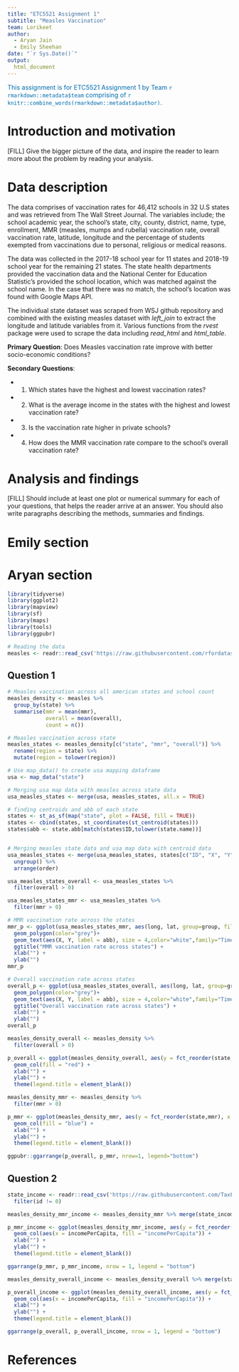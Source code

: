 ```yaml
---
title: "ETC5521 Assignment 1"
subtitle: "Measles Vaccination"
team: Lorikeet
author:
  - Aryan Jain
  - Emily Sheehan
date: "`r Sys.Date()`"
output: 
  html_document
---
```


[This assignment is for ETC5521 Assignment 1 by Team `r rmarkdown::metadata$team` comprising of `r knitr::combine_words(rmarkdown::metadata$author)`.]{style="color:#006DAE;"}


# Introduction and motivation

[FILL] Give the bigger picture of the data, and inspire the reader to learn more about the problem by reading your analysis. 

# Data description

The data comprises of vaccination rates for 46,412 schools in 32 U.S states and was retrieved from The Wall Street Journal. The variables include; the school academic year, the school's state, city, county, district, name, type, enrollment, MMR (measles, mumps and rubella) vaccination rate, overall vaccination rate, latitude, longitude and the percentage of students exempted from vaccinations due to personal, religious or medical reasons. 

The data was collected in the 2017-18 school year for 11 states and 2018-19 school year for the remaining 21 states. The state health departments provided the vaccination data and the National Center for Education Statistic's provided the school location, which was matched against the school name. In the case that there was no match, the school's location was found with Google Maps API. 

The individual state dataset was scraped from WSJ github repository and combined with the existing measles dataset with *left_join* to extract the longitude and latitude variables from it. Various functions from the *rvest* package were used to scrape the data including *read_html* and *html_table*.

**Primary Question**: Does Measles vaccination rate improve with better socio-economic conditions?

**Secondary Questions**:

- 1. Which states have the highest and lowest vaccination rates?
- 2. What is the average income in the states with the highest and lowest vaccination rate?
- 3. Is the vaccination rate higher in private schools?
- 4. How does the MMR vaccination rate compare to the school's overall vaccination rate?


# Analysis and findings

[FILL] Should include at least one plot or numerical summary for each of your questions, that helps the reader arrive at an answer. You should also write paragraphs describing the methods, summaries and findings. 

# Emily section

# Aryan section

```r
library(tidyverse)
library(ggplot2)
library(mapview)
library(sf)
library(maps)
library(tools)
library(ggpubr)
```

```r
# Reading the data
measles <- readr::read_csv('https://raw.githubusercontent.com/rfordatascience/tidytuesday/master/data/2020/2020-02-25/measles.csv')
```

## Question 1

```r
# Measles vaccination across all american states and school count
measles_density <- measles %>%
  group_by(state) %>%
  summarise(mmr = mean(mmr),
            overall = mean(overall),
            count = n())

# Measles vaccination across state
measles_states <- measles_density[c("state", "mmr", "overall")] %>%
  rename(region = state) %>%
  mutate(region = tolower(region))

```

```r
# Use map_data() to create usa mapping dataframe
usa <- map_data("state")

# Merging usa map data with measles across state data
usa_measles_states <- merge(usa, measles_states, all.x = TRUE)

# finding centroids and abb of each state
states <- st_as_sf(map("state", plot = FALSE, fill = TRUE))
states <- cbind(states, st_coordinates(st_centroid(states)))
states$abb <- state.abb[match(states$ID,tolower(state.name))]


# Merging measles state data and usa map data with centroid data
usa_measles_states <- merge(usa_measles_states, states[c("ID", "X", "Y", "abb")], by.x = "region", by.y = "ID") %>%
  ungroup() %>%
  arrange(order)

usa_measles_states_overall <- usa_measles_states %>%
  filter(overall > 0)

usa_measles_states_mmr <- usa_measles_states %>%
  filter(mmr > 0)
```

```r
# MMR vaccination rate across the states
mmr_p <- ggplot(usa_measles_states_mmr, aes(long, lat, group=group, fill=mmr)) +
  geom_polygon(color="grey")+
  geom_text(aes(X, Y, label = abb), size = 4,color="white",family="Times") +
  ggtitle("MMR vaccination rate across states") +
  xlab("") +
  ylab("")
mmr_p
```

```r
# Overall vaccination rate across states
overall_p <- ggplot(usa_measles_states_overall, aes(long, lat, group=group, fill=overall)) +
  geom_polygon(color="grey")+
  geom_text(aes(X, Y, label = abb), size = 4,color="white",family="Times") +
  ggtitle("Overall vaccination rate across states") +
  xlab("") +
  ylab("")
overall_p
```

```r
measles_density_overall <- measles_density %>%
  filter(overall > 0)

p_overall <- ggplot(measles_density_overall, aes(y = fct_reorder(state,overall), x = overall, color = "Overall")) +
  geom_col(fill = "red") +
  xlab("") +
  ylab("") +
  theme(legend.title = element_blank())
```

```r
measles_density_mmr <- measles_density %>%
  filter(mmr > 0)

p_mmr <- ggplot(measles_density_mmr, aes(y = fct_reorder(state,mmr), x = mmr, color = "MMR")) +
  geom_col(fill = "blue") +
  xlab("") +
  ylab("") +
  theme(legend.title = element_blank())
```

```r
ggpubr::ggarrange(p_overall, p_mmr, nrow=1, legend="bottom")
```

## Question 2

```r
state_income <- readr::read_csv('https://raw.githubusercontent.com/TaxFoundation/facts-and-figures/master/42-income-per-capita-by-state.csv') %>%
  filter(id != 0)
```

```r
measles_density_mmr_income <- measles_density_mmr %>% merge(state_income[c("stateName", "incomePerCapita")], by.x = "state", by.y = "stateName")

p_mmr_income <- ggplot(measles_density_mmr_income, aes(y = fct_reorder(state,mmr))) +
  geom_col(aes(x = incomePerCapita, fill = "incomePerCapita")) +
  xlab("") +
  ylab("") +
  theme(legend.title = element_blank())
```

```r
ggarrange(p_mmr, p_mmr_income, nrow = 1, legend = "bottom")
```

```r
measles_density_overall_income <- measles_density_overall %>% merge(state_income[c("stateName", "incomePerCapita")], by.x = "state", by.y = "stateName")

p_overall_income <- ggplot(measles_density_overall_income, aes(y = fct_reorder(state,overall))) +
  geom_col(aes(x = incomePerCapita, fill = "incomePerCapita")) +
  xlab("") +
  ylab("") +
  theme(legend.title = element_blank())
```

```r
ggarrange(p_overall, p_overall_income, nrow = 1, legend = "bottom")
```

# References
